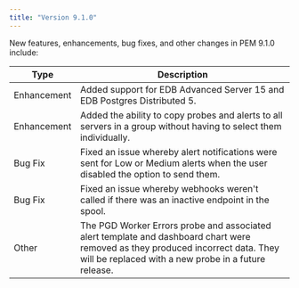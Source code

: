 ```yaml
---
title: "Version 9.1.0"
---
```


New features, enhancements, bug fixes, and other changes in PEM 9.1.0 include:

| Type        | Description                                                                                                                                                                                               |
| ----------- | ----------------------------------------------------------------------------------------------------------------------------------------------------------------------------------------------------------|
| Enhancement | Added support for EDB Advanced Server 15 and EDB Postgres Distributed 5.                                                                                                                                        |
| Enhancement | Added the ability to copy probes and alerts to all servers in a group without having to select them individually.                                                                                         |
| Bug Fix     | Fixed an issue whereby alert notifications were sent for Low or Medium alerts when the user disabled the option to send them.                                                     |
| Bug Fix     | Fixed an issue whereby webhooks weren't called if there was an inactive endpoint in the spool.                                                                                |
| Other       | The PGD Worker Errors probe and associated alert template and dashboard chart were removed as they produced incorrect data. They will be replaced with a new probe in a future release. |